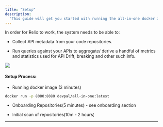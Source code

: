 ```yaml
---
title: "Setup"
description:
  "This guide will get you started with running the all-in-one docker image"
---
```


In order for Relio to work, the system needs to be able to:

- Collect API metadata from your code repositories.

- Run queries against your APIs to aggregate/ derive a handful of metrics and
  statistics used for API Drift, breaking and other such info.

![](/images/devpal/introduction/image.png)

#### Setup Process:

- Running docker image (3 minutes)

```bash
docker run -p 8080:8080 devpal/all-in-one:latest
```

- Onboarding Repositories(5 minutes) - see onboarding section

- Initial scan of repositories(10m - 2 hours)

---
